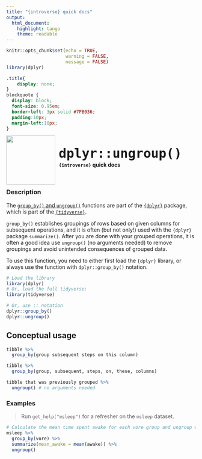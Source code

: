 ```yaml
---
title: "{introverse} quick docs"
output: 
  html_document:
    highlight: tango
    theme: readable
---
```



```r
knitr::opts_chunk$set(echo = TRUE, 
                      warning = FALSE, 
                      message = FALSE)
library(dplyr)
```

```css
.title{
    display: none;
}
blockquote {
  display: block;
  font-size: 0.95em;
  border-left: 3px solid #7FB036;
  padding:10px;
  margin-left:10px;
}
```

<div>
<br>
 <img src = "logo.png" style = "float:left;height:130px;margin-top:-20px;">
 <span style = "font-weight:bold;font-size:40px;"> 
  &nbsp;<code>dplyr::ungroup()</code>
 </span>
 <br>
 <b>&nbsp;&nbsp;&nbsp;<code>{introverse}</code> quick docs</b>
</div>
<br>

### Description

The [`group_by()` and `ungroup()`](https://dplyr.tidyverse.org/reference/group_by.html) functions are part of the [`{dplyr}`](https://dplyr.tidyverse.org/) package, which is part of the [`{tidyverse}`](https://www.tidyverse.org/).

`group_by()` establishes groupings of rows based on given columns for subsequent operations, and it is often (but not only!) used with the `{dplyr}` package `summarize()`. After you are done with your grouped operations, it is often a good idea use `ungroup()` (no arguments needed) to remove groupings and avoid unintended consequences of grouped data.



<!-- Add the following if the topic is a function that does NOT come with base R, and uncomment/fill in the subsequent multiline HTML comment: -->
To use this function, you need to either first load the `{dplyr}` library, or always use the function with `dplyr::group_by()` notation.

```r
# Load the library
library(dplyr)
# Or, load the full tidyverse:
library(tidyverse)

# Or, use :: notation
dplyr::group_by()
dplyr::ungroup()
```


## Conceptual usage 

```r
tibble %>% 
  group_by(group subsequent steps on this column)

tibble %>% 
  group_by(group, subsequent, steps, on, these, columns)

tibble that was previously grouped %>% 
  ungroup() # no arguments needed
```

### Examples

> Run `get_help("msleep")` for a refresher on the `msleep` dataset.

```r
# Calculate the mean time spent awake for each vore group and ungroup when finished
msleep %>% 
  group_by(vore) %>%
  summarize(mean_awake = mean(awake)) %>%
  ungroup()
```
